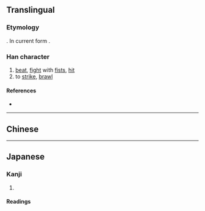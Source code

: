 {{character info/new}}
{{also|毆}}
==Translingual==
{{ja-forms|殴|殴|[[毆]]}}

===Etymology===
{{Han simp|毆|f=區|t=区}}. In current form {{Han compound|区|殳|t2=action|ls=psc|c1=p|c2=s}}.

===Han character===
{{Han char|rn=79|rad=殳|as=04|sn=8|four=|canj=SKHNE|ids=⿰区殳}}

# [[beat]], [[fight]] with [[fist]]s, [[hit]]
# to [[strike]], [[brawl]]

====References====
* {{Han ref|kx=0584.211|dkj=16618|dj=0977.100|hdz=32155.030|uh=6BB4|ud=27572}}

----

==Chinese==
{{zh-see|毆}}

----

==Japanese==

===Kanji===
{{ja-kanji|grade=c|rs=殳04|kyu=毆}}

# {{defn|lang=ja|sort=殳04}}

====Readings====
{{ja-readings
|on=おう
|kun=なぐ-る, う-つ, たた-く
}}